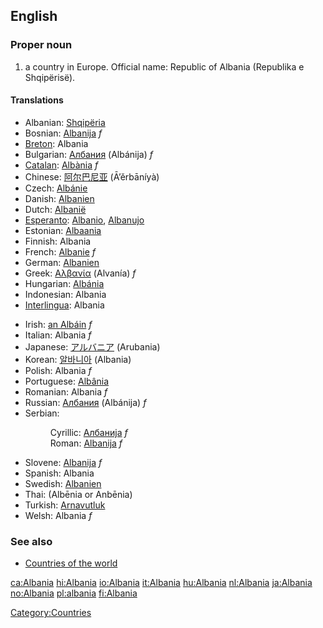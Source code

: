 ==English==

===Proper noun===

# a country in Europe. Official name: Republic of Albania (Republika e Shqipërisë).

====Translations====
{{top}}
*Albanian: [[Shqipëria]]
*Bosnian: [[Albanija]] ''f''
*[[Breton]]: Albania
*Bulgarian: [[Албания]] (Albánija) ''f''
*[[Catalan]]: [[Albània]] ''f''
*Chinese: [[阿尔巴尼亚]] (Ā’ěrbāníyà)
*Czech: [[Albánie]]
*Danish: [[Albanien]]
*Dutch: [[Albanië]]
*[[Esperanto]]: [[Albanio]], [[Albanujo]]
*Estonian: [[Albaania]]
*Finnish: Albania
*French: [[Albanie]] ''f''
*German: [[Albanien]]
*Greek: [[Αλβανία]] (Alvanía) ''f''
*Hungarian: [[Albánia]]
*Indonesian: Albania
*[[Interlingua]]: Albania
{{mid}}
*Irish: [[an Albáin]] ''f''
*Italian: Albania ''f''
*Japanese: [[アルバニア]] (Arubania)
*Korean: [[알바니아]] (Albania)
*Polish: Albania ''f''
*Portuguese: [[Albânia]]
*Romanian: Albania ''f''
*Russian: [[Албания]] (Albánija) ''f''
*Serbian:
*:Cyrillic: [[Албанија]] ''f''
*:Roman: [[Albanija]] ''f''
*Slovene: [[Albanija]] ''f''
*Spanish: Albania
*Swedish: [[Albanien]]
*Thai: {{THchar|[[อัลเบเนีย]]}} (Albēnia or Anbēnia)
*Turkish: [[Arnavutluk]]
*Welsh: Albania ''f''
{{bottom}}

===See also===
*[[Countries of the world]]
{{Wikipedia}}
[[Category:Countries]]

[[ca:Albania]]
[[hi:Albania]]
[[io:Albania]]
[[it:Albania]]
[[hu:Albania]]
[[nl:Albania]]
[[ja:Albania]]
[[no:Albania]]
[[pl:albania]]
[[fi:Albania]]